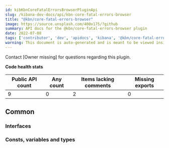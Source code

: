 ```yaml
---
id: kibKbnCoreFatalErrorsBrowserPluginApi
slug: /kibana-dev-docs/api/kbn-core-fatal-errors-browser
title: "@kbn/core-fatal-errors-browser"
image: https://source.unsplash.com/400x175/?github
summary: API docs for the @kbn/core-fatal-errors-browser plugin
date: 2022-07-08
tags: ['contributor', 'dev', 'apidocs', 'kibana', '@kbn/core-fatal-errors-browser']
warning: This document is auto-generated and is meant to be viewed inside our experimental, new docs system. Reach out in #docs-engineering for more info.
---
```




Contact [Owner missing] for questions regarding this plugin.

**Code health stats**

| Public API count  | Any count | Items lacking comments | Missing exports |
|-------------------|-----------|------------------------|-----------------|
| 9 | 0 | 2 | 0 |

## Common

### Interfaces
<DocDefinitionList data={kbnCoreFatalErrorsBrowserObj.common.interfaces}/>

### Consts, variables and types
<DocDefinitionList data={kbnCoreFatalErrorsBrowserObj.common.misc}/>

